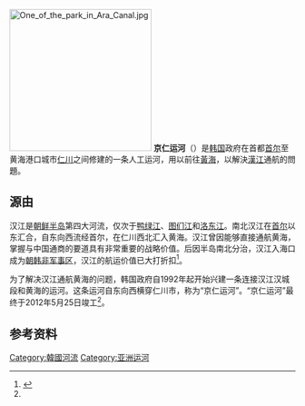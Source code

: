 [[File:One_of_the_park_in_Ara_Canal.jpg|250px]]
'''京仁运河'''（{{kor|諺=경인 아라뱃길|漢=京仁 아라뱃길}}）是[[韩国|韩国]]政府在首都[[首尔|首尔]]至黄海港口城市[[仁川|仁川]]之间修建的一条人工运河，用以前往[[黃海|黃海]]，以解決[[漢江_(韓國)|漢江]]通航的問題。

==源由==
汉江是[[朝鲜半岛|朝鲜半岛]]第四大河流，仅次于[[鸭绿江|鸭绿江]]、[[图们江|图们江]]和[[洛东江|洛东江]]。南北汉江在[[首尔|首尔]]以东汇合，自东向西流经首尔，在仁川西北汇入黄海。汉江曾因能够直接通航黄海，掌握与中国通商的要道具有非常重要的战略价值。后因半岛南北分治，汉江入海口成为[[朝韩非军事区|朝韩非军事区]]，汉江的航运价值已大打折扣<ref name="ara">{{cite news|title=李明博：京仁运河会成为新的旅游胜地|url=https://cn.yna.co.kr/view/ACK20120525002300881|publisher=联合新闻|date=2012-05-25|accessdate=2021-11-02|archive-date=2021-11-05|archive-url=https://web.archive.org/web/20211105075810/https://cn.yna.co.kr/view/ACK20120525002300881|dead-url=no}}</ref>。

为了解决汉江通航黄海的问题，韩国政府自1992年起开始兴建一条连接汉江汉城段和黄海的运河。这条运河自东向西横穿仁川市，称为“京仁运河”。“京仁运河”最终于2012年5月25日竣工<ref name="ara"/>。

==参考资料==
{{reflist}}

{{korea-stub}}

[[Category:韓國河流|Category:韓國河流]]
[[Category:亚洲运河|Category:亚洲运河]]